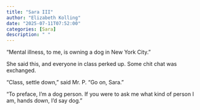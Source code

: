 ```yaml
---
title: "Sara III"
author: "Elizabeth Kolling"
date: "2025-07-11T07:52:00"
categories: [Sara]
description: " "
---
```


"Mental illness, to me, is owning a dog in New York City." 

She said this, and everyone in class perked up. Some chit chat was exchanged.

"Class, settle down," said Mr. P. "Go on, Sara."

"To preface, I'm a dog person. If you were to ask me what kind of person I am, hands down, I'd say dog."